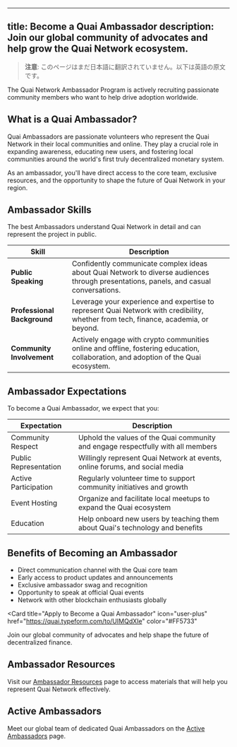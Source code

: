 <!-- AUTO-GENERATED-CONTENT:START (ENGLISH-COPY) -->
---
title: Become a Quai Ambassador
description: Join our global community of advocates and help grow the Quai Network ecosystem.
---

> **注意**: このページはまだ日本語に翻訳されていません。以下は英語の原文です。

<Note>
  The Quai Network Ambassador Program is actively recruiting passionate community members who want to help drive adoption worldwide.
</Note>

## What is a Quai Ambassador?

Quai Ambassadors are passionate volunteers who represent the Quai Network in their local communities and online. They play a crucial role in expanding awareness, educating new users, and fostering local communities around the world's first truly decentralized monetary system.

As an ambassador, you'll have direct access to the core team, exclusive resources, and the opportunity to shape the future of Quai Network in your region.

## Ambassador Skills

The best Ambassadors understand Quai Network in detail and can represent the project in public.

| Skill | Description |
|-------|-------------|
| **Public Speaking** | Confidently communicate complex ideas about Quai Network to diverse audiences through presentations, panels, and casual conversations. |
| **Professional Background** | Leverage your experience and expertise to represent Quai Network with credibility, whether from tech, finance, academia, or beyond. |
| **Community Involvement** | Actively engage with crypto communities online and offline, fostering education, collaboration, and adoption of the Quai ecosystem.|

## Ambassador Expectations

To become a Quai Ambassador, we expect that you:

| Expectation | Description |
|-------------|-------------|
| Community Respect | Uphold the values of the Quai community and engage respectfully with all members |
| Public Representation | Willingly represent Quai Network at events, online forums, and social media |
| Active Participation | Regularly volunteer time to support community initiatives and growth |
| Event Hosting | Organize and facilitate local meetups to expand the Quai ecosystem |
| Education | Help onboard new users by teaching them about Quai's technology and benefits |

## Benefits of Becoming an Ambassador

- Direct communication channel with the Quai core team
- Early access to product updates and announcements
- Exclusive ambassador swag and recognition
- Opportunity to speak at official Quai events
- Network with other blockchain enthusiasts globally

<Card
  title="Apply to Become a Quai Ambassador"
  icon="user-plus"
  href="https://quai.typeform.com/to/UIMQdXIe"
  color="#FF5733"
>
  Join our global community of advocates and help shape the future of decentralized finance.
</Card>

## Ambassador Resources

Visit our [Ambassador Resources](/jp/get-involved/ambassador-resources) page to access materials that will help you represent Quai Network effectively.

## Active Ambassadors

Meet our global team of dedicated Quai Ambassadors on the [Active Ambassadors](/jp/get-involved/active-ambassadors) page.
